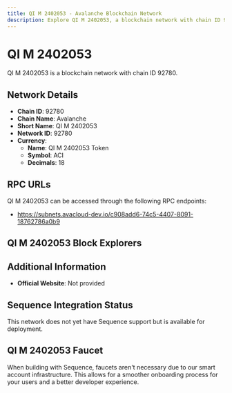 ```yaml
--- 
title: QI M 2402053 - Avalanche Blockchain Network
description: Explore QI M 2402053, a blockchain network with chain ID 92780. Learn about its native currency, QI M 2402053 Token, and how to interact with the network.
---
```


# QI M 2402053

QI M 2402053 is a blockchain network with chain ID 92780.

## Network Details

- **Chain ID**: 92780
- **Chain Name**: Avalanche
- **Short Name**: QI M 2402053
- **Network ID**: 92780
- **Currency**: 
  - **Name**: QI M 2402053 Token
  - **Symbol**: ACI
  - **Decimals**: 18

## RPC URLs

QI M 2402053 can be accessed through the following RPC endpoints:

- https://subnets.avacloud-dev.io/c908add6-74c5-4407-8091-18762786a0b9

## QI M 2402053 Block Explorers



## Additional Information

- **Official Website**: Not provided

## Sequence Integration Status

This network does not yet have Sequence support but is available for deployment.

## QI M 2402053 Faucet

When building with Sequence, faucets aren't necessary due to our smart account infrastructure. This allows for a smoother onboarding process for your users and a better developer experience.
